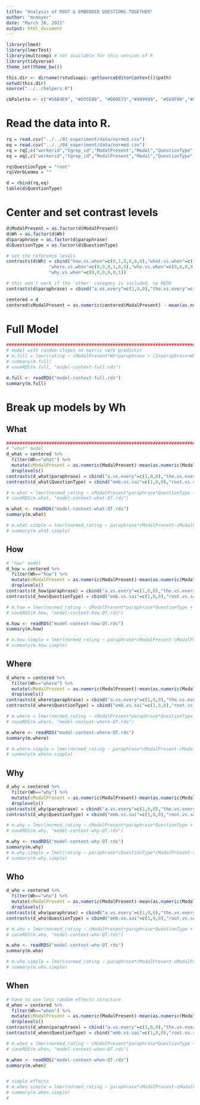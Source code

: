 ```yaml
---
title: "Analysis of ROOT & EMBEDDED QUESTIONS TOGETHER"
author: "mcmoyer"
date: "March 30, 2021"
output: html_document
---
```


```r
library(lme4)
library(lmerTest)
library(multcomp) # not available for this version of R
library(tidyverse)
theme_set(theme_bw())

this.dir <- dirname(rstudioapi::getSourceEditorContext()$path)
setwd(this.dir)
source("../../helpers.R")

cbPalette <- c("#56B4E9", "#D55E00", "#009E73","#999999", "#E69F00","#009E73","#56B4E9", "#D55E00", "#009E73","#999999", "#E69F00","#009E73","#56B4E9", "#D55E00", "#009E73","#999999", "#E69F00","#009E73","#56B4E9", "#D55E00", "#009E73","#999999", "#E69F00","#009E73")
```

########################################################################
# Read the data into R.
```r
rq = read.csv("../../03_experiment/data/normed.csv")
eq = read.csv("../../04_experiment/data/normed.csv")
rq = rq[,c("workerid","tgrep_id","ModalPresent","Modal","QuestionType","Question","Sentence","paraphrase","normed_rating","Finite","Wh")]
eq = eq[,c("workerid","tgrep_id","ModalPresent","Modal","QuestionType","Question","Sentence","paraphrase","normed_rating","Finite","Wh","VerbLemma")]

rq$QuestionType = "root"
rq$VerbLemma = ""

d = rbind(rq,eq)
table(d$QuestionType)

```

# Center and set contrast levels
```r
d$ModalPresent = as.factor(d$ModalPresent)
d$Wh = as.factor(d$Wh)
d$paraphrase = as.factor(d$paraphrase)
d$QuestionType = as.factor(d$QuestionType)

# set the reference levels
contrasts(d$Wh) = cbind("how.vs.when"=c(0,1,0,0,0,0),"what.vs.when"=c(1,0,0,0,0,0),
                "where.vs.when"=c(0,0,0,1,0,0),"who.vs.when"=c(0,0,0,0,1,0),
                "why.vs.when"=c(0,0,0,0,0,1))

# this won't work if the 'other' category is included, so REDO
contrasts(d$paraphrase) = cbind("a.vs.every"=c(1,0,0),"the.vs.every"=c(0,0,1))

centered = d
centered$cModalPresent = as.numeric(centered$ModalPresent) - mean(as.numeric(centered$ModalPresent))

```

# Full Model
```r
########################################################################
# model with random slopes no matrix verb predictor
# m.full = lmer(rating ~ cModalPresent*Wh*paraphrase + (1+paraphrase+Wh+cModalPresent|workerid) + (1+paraphrase|tgrep_id), data=centered,REML=FALSE) 
# summary(m.full)
# saveRDS(m.full, "model-context-full.rds")

m.full <- readRDS("model-context-full.rds")
summary(m.full)

```

# Break up models by Wh

## What
```r
########################################################################
# "what" model
d_what = centered %>% 
  filter(Wh=="what") %>% 
  mutate(cModalPresent = as.numeric(ModalPresent)-mean(as.numeric(ModalPresent))) %>%
  droplevels()
contrasts(d_what$paraphrase) = cbind("a.vs.every"=c(1,0,0),"the.vs.every"=c(0,0,1))
contrasts(d_what$QuestionType) = cbind("emb.vs.sai"=c(1,0,0),"root.vs.sai"=c(0,0,1))

# m.what = lmer(normed_rating ~ cModalPresent*paraphrase*QuestionType + (1+paraphrase+cModalPresent|workerid) + (1+paraphrase|VerbLemma) + (1+paraphrase|tgrep_id), data=d_what)
# saveRDS(m.what, "model-context-what-QT.rds")

m.what <- readRDS("model-context-what-QT.rds")
summary(m.what)

# m.what.simple = lmer(normed_rating ~ paraphrase*cModalPresent-cModalPresent + (1+paraphrase+cModalPresent|workerid) + (1+paraphrase|VerbLemma)  + (1+paraphrase|tgrep_id), data=d_what) 
# summary(m.what.simple)
```

## How
```r
# "how" model
d_how = centered %>% 
  filter(Wh=="how") %>% 
  mutate(cModalPresent = as.numeric(ModalPresent)-mean(as.numeric(ModalPresent))) %>%
  droplevels()
contrasts(d_how$paraphrase) = cbind("a.vs.every"=c(1,0,0),"the.vs.every"=c(0,0,1))
contrasts(d_how$QuestionType) = cbind("emb.vs.sai"=c(1,0,0),"root.vs.sai"=c(0,0,1))

# m.how = lmer(normed_rating ~ cModalPresent*paraphrase*QuestionType + (1+paraphrase+cModalPresent|workerid) + (1+paraphrase|VerbLemma)  + (1+paraphrase|tgrep_id), data=d_how)
# saveRDS(m.how, "model-context-how-QT.rds")

m.how <- readRDS("model-context-how-QT.rds")
summary(m.how)

# m.how.simple = lmer(normed_rating ~ paraphrase*cModalPresent-cModalPresent + (1+paraphrase|tgrep_id), data=d_how) 
# summary(m.how.simple)
```

## Where

```r
d_where = centered %>% 
  filter(Wh=="where") %>% 
  mutate(cModalPresent = as.numeric(ModalPresent)-mean(as.numeric(ModalPresent))) %>%
  droplevels()
contrasts(d_where$paraphrase) = cbind("a.vs.every"=c(1,0,0),"the.vs.every"=c(0,0,1))
contrasts(d_where$QuestionType) = cbind("emb.vs.sai"=c(1,0,0),"root.vs.sai"=c(0,0,1))

# m.where = lmer(normed_rating ~ cModalPresent*paraphrase*QuestionType + (1+paraphrase+cModalPresent|workerid) + (1+paraphrase|VerbLemma) + (1+paraphrase|tgrep_id), data=d_where)
# saveRDS(m.where, "model-context-where-QT.rds")

m.where <- readRDS("model-context-where-QT.rds")
summary(m.where)

# m.where.simple = lmer(normed_rating ~ paraphrase*cModalPresent-cModalPresent + (1+paraphrase+cModalPresent|workerid) + (1+paraphrase|tgrep_id), data=d_where) 
# summary(m.where.simple)
```

## Why

```r
d_why = centered %>% 
  filter(Wh=="why") %>% 
  mutate(cModalPresent = as.numeric(ModalPresent)-mean(as.numeric(ModalPresent))) %>%
  droplevels()
contrasts(d_why$paraphrase) = cbind("a.vs.every"=c(1,0,0),"the.vs.every"=c(0,0,1))
contrasts(d_why$QuestionType) = cbind("emb.vs.sai"=c(1,0,0),"root.vs.sai"=c(0,0,1))

# m.why = lmer(normed_rating ~ cModalPresent*paraphrase*QuestionType + (1+paraphrase+cModalPresent|workerid) + (1+paraphrase|VerbLemma) + (1+paraphrase|tgrep_id), data=d_why) 
# saveRDS(m.why, "model-context-why-QT.rds")

m.why <- readRDS("model-context-why-QT.rds")
summary(m.why)
# m.why.simple = lmer(rating ~ paraphrase*cQuestionType*cModalPresent-cModalPresent + (1+paraphrase+cModalPresent|workerid) + (1+paraphrase|tgrep_id), data=d_why) 
# summary(m.why.simple)
```

## Who

```r
d_who = centered %>% 
  filter(Wh=="who") %>% 
  mutate(cModalPresent = as.numeric(ModalPresent)-mean(as.numeric(ModalPresent))) %>%
  droplevels()
contrasts(d_who$paraphrase) = cbind("a.vs.every"=c(1,0,0),"the.vs.every"=c(0,0,1))
contrasts(d_who$QuestionType) = cbind("emb.vs.sai"=c(1,0,0),"root.vs.sai"=c(0,0,1))

# m.who = lmer(normed_rating ~ cModalPresent*paraphrase*QuestionType + (1+paraphrase|workerid)+ (1+paraphrase|VerbLemma) + (1+paraphrase|tgrep_id), data=d_who) 
# saveRDS(m.who, "model-context-who-QT.rds")

m.who <- readRDS("model-context-who-QT.rds")
summary(m.who)

# m.who.simple = lmer(normed_rating ~ paraphrase*cModalPresent-cModalPresent + (1+paraphrase|workerid) + (1+paraphrase|tgrep_id), data=d_who) 
# summary(m.who.simple)
```

## When

```r
# have to use less random effects structure
d_when = centered %>% 
  filter(Wh=="when") %>% 
  mutate(cModalPresent = as.numeric(ModalPresent)-mean(as.numeric(ModalPresent))) %>%
  droplevels()
contrasts(d_when$paraphrase) = cbind("a.vs.every"=c(1,0,0),"the.vs.every"=c(0,0,1))
contrasts(d_when$QuestionType) = cbind("emb.vs.sai"=c(1,0,0),"root.vs.sai"=c(0,0,1))

# m.when = lmer(normed_rating ~ cModalPresent*paraphrase*QuestionType + (1+paraphrase|VerbLemma) + (1+paraphrase|tgrep_id), data=d_when) 
# saveRDS(m.when, "model-context-when-QT.rds")

m.when <- readRDS("model-context-when-QT.rds")
summary(m.when)


# simple effects
# m.when.simple = lmer(normed_rating ~ paraphrase*cModalPresent-cModalPresent + (1+paraphrase|tgrep_id), data=d_when) 
# summary(m.when.simple)
# 
```

